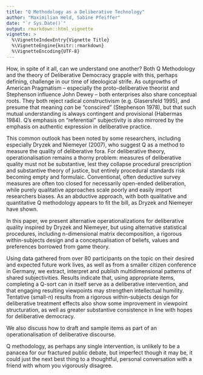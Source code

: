 ```yaml
---
title: "Q Methodology as a Deliberative Technology"
author: "Maximilian Held, Sabine Pfeiffer"
date: "`r Sys.Date()`"
output: rmarkdown::html_vignette
vignette: >
  %\VignetteIndexEntry{Vignette Title}
  %\VignetteEngine{knitr::rmarkdown}
  %\VignetteEncoding{UTF-8}
---
```


How, in spite of it all, can we understand one another?
Both Q Methodology and the theory of Deliberative Democracy grapple with this, perhaps defining, challenge in our time of ideological strife.
As outgrowths of American Pragmatism -- especially the proto-deliberative theorist and Stephenson influence John Dewey -- both enterprises also share conceptual roots.
They both reject radical constructivism (e.g. Glasersfeld 1995), and presume that meaning *can* be "conscired" (Stephenson 1978), but that such mutual understanding is always contingent and provisional (Habermas 1984).
Q's emphasis on "referential" subjectivity is also mirrored by the emphasis on authentic expression in deliberative practice.

This common outlook has been noted by some researchers, including especially Dryzek and Niemeyer (2007), who suggest Q as a method to measure the quality of deliberative fora.
For deliberative theory, operationalisation remains a thorny problem: measures of deliberative quality must not be substantive, lest they collapse procedural prescription and substantive theory of justice, but entirely procedural standards risk becoming empty and formulaic.
Conventional, often deductive survey measures are often too closed for necessarily open-ended deliberation, while purely qualitative approaches scale poorly and easily import researchers biases.
As an abductive approach, with both qualitative and quantitative Q methodology appears to fit the bill, as Dryzek and Niemeyer have shown.

In this paper, we present alternative operationalizations for deliberative quality inspired by Dryzek and Niemeyer, but using alternative statistical procedures, including n-dimensional matrix decomposition, a rigorous within-subjects design and a conceptualisation of beliefs, values and preferences borrowed from game theory.

Using data gathered from over 80 participants on the topic on their desired and expected future work lives, as well as from a smaller citizen conference in Germany, we extract, interpret and publish multidimensional patterns of shared subjectivities.
Results indicate that, using appropriate items, completing a Q-sort can in itself serve as a deliberative intervention, and that engaging resulting viewpoints may strengthen intellectual humility.
Tentative (small-n) results from a rigorous within-subjects design for deliberative treatment effects also show some improvement in viewpoint structuration, as well as greater substantive consistence in line with hopes for deliberative democracy.

We also discuss how to draft and sample items as part of an operationalisation of deliberative discourse.

Q methodology, as perhaps any single intervention, is unlikely to be a panacea for our fractured public debate, but imperfect though it may be, it could just the next best thing to a thoughtful, personal conversation with a friend with whom you vigorously disagree.

